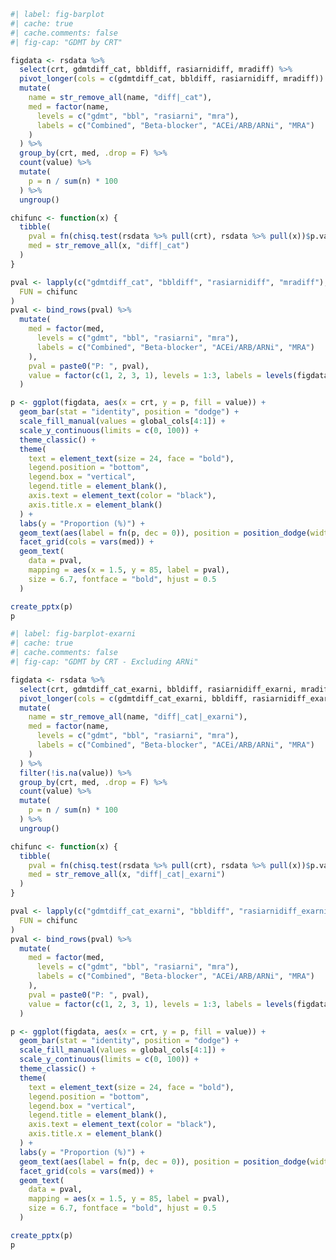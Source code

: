 
```r
#| label: fig-barplot
#| cache: true
#| cache.comments: false
#| fig-cap: "GDMT by CRT"

figdata <- rsdata %>%
  select(crt, gdmtdiff_cat, bbldiff, rasiarnidiff, mradiff) %>%
  pivot_longer(cols = c(gdmtdiff_cat, bbldiff, rasiarnidiff, mradiff)) %>%
  mutate(
    name = str_remove_all(name, "diff|_cat"),
    med = factor(name,
      levels = c("gdmt", "bbl", "rasiarni", "mra"),
      labels = c("Combined", "Beta-blocker", "ACEi/ARB/ARNi", "MRA")
    )
  ) %>%
  group_by(crt, med, .drop = F) %>%
  count(value) %>%
  mutate(
    p = n / sum(n) * 100
  ) %>%
  ungroup()

chifunc <- function(x) {
  tibble(
    pval = fn(chisq.test(rsdata %>% pull(crt), rsdata %>% pull(x))$p.value, p = T, dig = 3),
    med = str_remove_all(x, "diff|_cat")
  )
}

pval <- lapply(c("gdmtdiff_cat", "bbldiff", "rasiarnidiff", "mradiff"),
  FUN = chifunc
)
pval <- bind_rows(pval) %>%
  mutate(
    med = factor(med,
      levels = c("gdmt", "bbl", "rasiarni", "mra"),
      labels = c("Combined", "Beta-blocker", "ACEi/ARB/ARNi", "MRA")
    ),
    pval = paste0("P: ", pval),
    value = factor(c(1, 2, 3, 1), levels = 1:3, labels = levels(figdata$value))
  )

p <- ggplot(figdata, aes(x = crt, y = p, fill = value)) +
  geom_bar(stat = "identity", position = "dodge") +
  scale_fill_manual(values = global_cols[4:1]) +
  scale_y_continuous(limits = c(0, 100)) +
  theme_classic() +
  theme(
    text = element_text(size = 24, face = "bold"),
    legend.position = "bottom",
    legend.box = "vertical",
    legend.title = element_blank(),
    axis.text = element_text(color = "black"),
    axis.title.x = element_blank()
  ) +
  labs(y = "Proportion (%)") +
  geom_text(aes(label = fn(p, dec = 0)), position = position_dodge(width = 0.9), vjust = -0.25, size = 6.7, fontface = "bold") +
  facet_grid(cols = vars(med)) +
  geom_text(
    data = pval,
    mapping = aes(x = 1.5, y = 85, label = pval),
    size = 6.7, fontface = "bold", hjust = 0.5
  )

create_pptx(p)
p
```


```r
#| label: fig-barplot-exarni
#| cache: true
#| cache.comments: false
#| fig-cap: "GDMT by CRT - Excluding ARNi"

figdata <- rsdata %>%
  select(crt, gdmtdiff_cat_exarni, bbldiff, rasiarnidiff_exarni, mradiff) %>%
  pivot_longer(cols = c(gdmtdiff_cat_exarni, bbldiff, rasiarnidiff_exarni, mradiff)) %>%
  mutate(
    name = str_remove_all(name, "diff|_cat|_exarni"),
    med = factor(name,
      levels = c("gdmt", "bbl", "rasiarni", "mra"),
      labels = c("Combined", "Beta-blocker", "ACEi/ARB/ARNi", "MRA")
    )
  ) %>%
  filter(!is.na(value)) %>%
  group_by(crt, med, .drop = F) %>%
  count(value) %>%
  mutate(
    p = n / sum(n) * 100
  ) %>%
  ungroup()

chifunc <- function(x) {
  tibble(
    pval = fn(chisq.test(rsdata %>% pull(crt), rsdata %>% pull(x))$p.value, p = T, dig = 3),
    med = str_remove_all(x, "diff|_cat|_exarni")
  )
}

pval <- lapply(c("gdmtdiff_cat_exarni", "bbldiff", "rasiarnidiff_exarni", "mradiff"),
  FUN = chifunc
)
pval <- bind_rows(pval) %>%
  mutate(
    med = factor(med,
      levels = c("gdmt", "bbl", "rasiarni", "mra"),
      labels = c("Combined", "Beta-blocker", "ACEi/ARB/ARNi", "MRA")
    ),
    pval = paste0("P: ", pval),
    value = factor(c(1, 2, 3, 1), levels = 1:3, labels = levels(figdata$value))
  )

p <- ggplot(figdata, aes(x = crt, y = p, fill = value)) +
  geom_bar(stat = "identity", position = "dodge") +
  scale_fill_manual(values = global_cols[4:1]) +
  scale_y_continuous(limits = c(0, 100)) +
  theme_classic() +
  theme(
    text = element_text(size = 24, face = "bold"),
    legend.position = "bottom",
    legend.box = "vertical",
    legend.title = element_blank(),
    axis.text = element_text(color = "black"),
    axis.title.x = element_blank()
  ) +
  labs(y = "Proportion (%)") +
  geom_text(aes(label = fn(p, dec = 0)), position = position_dodge(width = 0.9), vjust = -0.25, size = 6.7, fontface = "bold") +
  facet_grid(cols = vars(med)) +
  geom_text(
    data = pval,
    mapping = aes(x = 1.5, y = 85, label = pval),
    size = 6.7, fontface = "bold", hjust = 0.5
  )

create_pptx(p)
p
```
